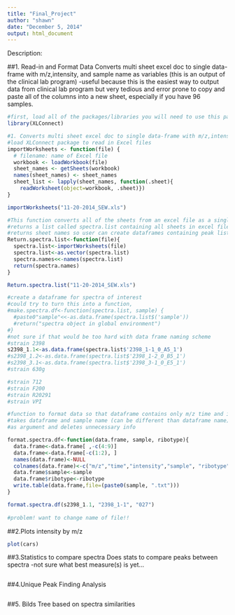 ```yaml
---
title: "Final_Project"
author: "shawn"
date: "December 5, 2014"
output: html_document
---
```


Description:

##1. Read-in and Format Data
Converts multi sheet excel doc to single data-frame with m/z,intensity, and sample name as variables (this is an output of the clinical lab program)
  -useful because this is the easiest way to output data from clinical lab program  	but very tedious and error prone to copy and paste all of the columns into a new 	sheet, especially if you have 96 samples.


```r
#first, load all of the packages/libraries you will need to use this package
library(XLConnect)

#1. Converts multi sheet excel doc to single data-frame with m/z,intensity, 
#load XLConnect package to read in Excel files
importWorksheets <- function(file) {
  # filename: name of Excel file
  workbook <- loadWorkbook(file)
  sheet_names <- getSheets(workbook)
  names(sheet_names) <- sheet_names
  sheet_list <- lapply(sheet_names, function(.sheet){
    readWorksheet(object=workbook, .sheet)})
}

importWorksheets("11-20-2014_SEW.xls")

#This function converts all of the sheets from an excel file as a single list
#returns a list called spectra.list containing all sheets in excel file to global enironment
#returns sheet names so user can create dataframes containing peak lists of interest
Return.spectra.list<-function(file){
  spectra.list<-importWorksheets(file)
  spectra.list<-as.vector(spectra.list)
  spectra.names<<-names(spectra.list)
  return(spectra.names)
}

Return.spectra.list("11-20-2014_SEW.xls")

#create a dataframe for spectra of interest
#could try to turn this into a function, 
#make.spectra.df<-function(spectra.list, sample) {
  #paste0"sample"<<-as.data.frame(spectra.list$('sample'))
  #return("spectra object in global environment")
#}
#not sure if that would be too hard with data frame naming scheme
#strain 2398
s2398_1.1<-as.data.frame(spectra.list$'2398_1-1_0_A5_1')
#s2398_1.2<-as.data.frame(spectra.list$'2398_1-2_0_B5_1')
#s2398_3.1<-as.data.frame(spectra.list$'2398_3-1_0_E5_1')
#strain 630g

#strain 712
#strain F200
#strain R20291
#strain VPI

#function to format data so that dataframe contains only m/z time and intensity
#takes dataframe and sample name (can be different than dataframe name)
#as argument and deletes unnecessary info

format.spectra.df<-function(data.frame, sample, ribotype){
  data.frame<-data.frame[ ,-c(4:9)]
  data.frame<-data.frame[-c(1:2), ]
  names(data.frame)<-NULL
  colnames(data.frame)<-c("m/z","time","intensity","sample", "ribotype")
  data.frame$sample<-sample
  data.frame$ribotype<-ribotype
  write.table(data.frame,file=(paste0(sample, ".txt")))
}

format.spectra.df(s2398_1.1, "2398_1-1", "027")
  
#problem! want to change name of file!!
```
##2.Plots intensity by m/z

```r
plot(cars)
```
##3.Statistics to compare spectra
Does stats to compare peaks between spectra
-not sure what best measure(s) is yet…
```r

```
##4.Unique Peak Finding Analysis
```r

```
##5. Bilds Tree 
based on spectra similarities 
